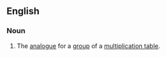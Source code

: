 ==English==
{{wikipedia}}

===Noun===
{{en-noun|head=[[Cayley]] [[table]]}}
# {{context|algebra|lang=en}} The [[analogue]] for a [[group]] of a [[multiplication table]].